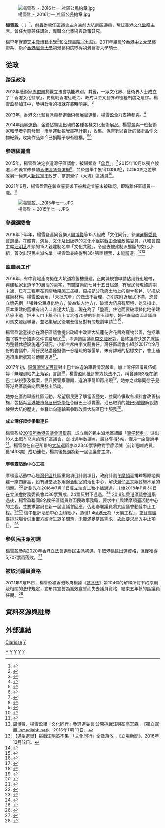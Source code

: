 {{Infobox_officeholder
|name = 楊雪盈
|native_name = Clarisse Yeung Suet-ying
|image = 楊雪盈 Legco primary.png
|office = [[灣仔區議會|灣仔區議會]]主席
|honorific-suffix =
|term_start = 2020年1月7日
|term_end = 2021年9月14日
|1blankname = [[民政事務專員|民政事務專員]]
|1namedata = [[陳天柱|陳天柱]]
|vicechairman1 = [[麥景星|麥景星]]
|predecessor1 = [[吳錦津|吳錦津]]
|successor1 = [[黃宏泰|黃宏泰]]
|office2 = [[灣仔區議會|灣仔區議會]]議員
|term_start2 = 2016年1月1日
|term_end2 = 2021年9月14日
|predecessor2 = [[黃楚峰|黃楚峰]]
|successor2 =  (懸空)
|constituency2 = [[大坑_(選區)|大坑]]
|sex = 女
|party = [[灣仔好日誌|灣仔好日誌]]
|otherparty = [[灣仔起步|灣仔起步]]（2019-2021）
|nationality = {{CHN-HKG}}
|date of birth = {{Birth date and age|1986|11|14}}
|place of birth = {{HKG-1959}}
|children =
|occupation =
|website =
|educate =
* [[天主教博智小學|天主教博智小學]]
* [[文理書院（九龍）|文理書院（九龍）]]
* [[香港中文大學|香港中文大學]]藝術系文學士 (2011)
* [[香港浸會大學|香港浸會大學]]視覺藝術院文學碩士 (2014)
|venue = 
}}
[[File:楊雪盈_-_2016七一_社區公民約章.jpg|thumb]]

'''楊雪盈'''（{{lang-en|Clarisse Yeung Suet-ying}}，{{bd|1986年|11月14日|||catIdx=Y楊}}）<ref>{{Cite news|url=http://hk.apple.nextmedia.com/realtime/magazine/20151121/54453404|title=新民黨鬥教師 演大坑美女戰 |date=2015-11-21 |newspaper=[[蘋果日報_(香港)|蘋果日報]] |access-date=2015-11-22|archive-url=https://web.archive.org/web/20151123041351/http://hk.apple.nextmedia.com/realtime/magazine/20151121/54453404 |archive-date=2015-11-23|dead-url=yes}}</ref>，前[[香港|香港]][[灣仔區議會|灣仔區議會]]主席兼前[[大坑_(選區)|大坑]]選區議員，現任[[香港文化監察|香港文化監察]]主席。曾任大專兼任講師，專職文化藝術與政策研究。

楊早年就讀[[天主教博智小學|天主教博智小學]]<ref>{{cite web |url=https://drive.google.com/file/d/1Ld2NtTX5krWwROHNBGFJ8Q7uCI8QFkww/view?usp=sharing |title=天主教博智小學畢業生合照，由上至下第一行左二者為楊雪盈 |date=1999 |website= |publisher=天主教博智小學 |access-date=2020-08-23 |archive-date=2020-09-04 |archive-url=https://web.archive.org/web/20200904134938/https://drive.google.com/file/d/1Ld2NtTX5krWwROHNBGFJ8Q7uCI8QFkww/view?usp=sharing |dead-url=no }}</ref>和[[文理書院（九龍）|文理書院（九龍）]]。2011年畢業於[[香港中文大學|香港中文大學]]藝術系，後於[[香港浸會大學|香港浸會大學]]視覺藝術院取得視覺藝術文學碩士。

==從政==
===踏足政治===
2012年藝術家[[周俊輝|周俊輝]]挑戰立法會功能界別。其後，一眾文化界、藝術界人士成立了「香港文化監察」，要挑戰香港從政治、政府以至文藝界的種種制度之荒謬。楊雪盈參加其中，參與政治的根就在那時萌芽。<ref>{{Cite news|url=http://hk.apple.nextmedia.com/supplement/special/art/20151124/19384914|title=【區選專訪】葉劉起機失敗　傘兵楊雪盈淚謝大坑街坊 |date=2015-11-24 |newspaper=[[蘋果日報_(香港)|蘋果日報]] |access-date=2016-04-24 |archive-url=https://web.archive.org/web/20160512191342/http://hk.apple.nextmedia.com/supplement/special/art/20151124/19384914|archive-date=2016-05-12|dead-url=yes}}</ref>

2013年，香港文化監察派員參選藝術發展局選舉，楊雪盈全力支持參與。<ref>{{cite web |url=http://mclarissem.com/ |title=【文化論政】楊恩娜：選舉制度——藝發局的致命病源 |date=2013年10月7日 |publisher=楊雪盈 |accessdate=2016-04-24 |deadurl=yes |archiveurl=https://web.archive.org/web/20160327053155/https://mclarissem.com/ |archivedate=2016-03-27 }}</ref>

2014年[[雨傘革命|雨傘運動]]，金鐘佔領區出現的各種各樣文化藝術展品。楊雪盈與一班藝術家和學者早前發起「雨傘運動視覺庫存計劃」，收集、保育數以百計的藝術品作文物紀錄，收集作品如今已捐贈予學術機構。<ref>{{Cite news|url=http://hk.apple.nextmedia.com/news/art/20141112/18932606|title=佔領之後　公共空間誰屬？|date=2014-11-12 |newspaper=[[蘋果日報_(香港)|蘋果日報]] |access-date=2016-04-24|archive-url=https://web.archive.org/web/20160512191249/http://hk.apple.nextmedia.com/news/art/20141112/18932606|archive-date=2016-05-12|dead-url=yes}}</ref><ref>{{Cite news|url=http://hk.apple.nextmedia.com/realtime/news/20141210/53214624|title=【金鐘清場】佔領區藝術品 下一站…|date=2014-12-10|newspaper=[[蘋果日報_(香港)|蘋果日報]] |access-date=2016-04-24|archive-url=https://web.archive.org/web/20160512193048/http://hk.apple.nextmedia.com/realtime/news/20141210/53214624|archive-date=2016-05-12|dead-url=yes}}</ref> 

===參選區議會===
2015年，楊雪盈決定參選灣仔區議會，被歸類為「[[傘兵_(政治術語)|傘兵]]」。<ref>{{Cite news|url=http://hk.apple.nextmedia.com/dc2015/news/all/54458975|title=【短片】【區選】政治素人楊雪盈：重點非佔領主打地區問題|date=2015-11-23|newspaper=[[蘋果日報_(香港)|蘋果日報]] |access-date=2016-04-24|archive-url=https://web.archive.org/web/20160512191701/http://hk.apple.nextmedia.com/dc2015/news/all/54458975|archive-date=2016-05-12|dead-url=yes}}</ref> 2015年10月以獨立候選人名義宣佈參加[[2015年香港區議會選舉|香港區議會選舉]]<ref>{{Cite web|url=http://www.elections.gov.hk/dc2015/pdf/nomination/Wanchai_20151015_c.html|title=2015年區議會一般選舉提名 灣仔區|access-date=2015-11-22|archive-url=https://web.archive.org/web/20151123042633/http://www.elections.gov.hk/dc2015/pdf/nomination/Wanchai_20151015_c.html|archive-date=2015-11-23|dead-url=no}}</ref>，並於選舉中獲得1398票<ref>{{Cite web|url=http://www.info.gov.hk/gia/general/201511/23/P201511230060.htm|title=新聞公報 區議會一般選舉結果（2015）|date=2015-11-23 |publisher=新聞公報 |access-date=2015-11-22|archive-url=https://web.archive.org/web/20151123033331/http://www.info.gov.hk/gia/general/201511/23/P201511230060.htm|archive-date=2015-11-23|dead-url=no}}</ref>，以250票之差擊敗另一候選人[[新民黨_(香港)|新民黨]]王政芝，當選灣仔（大坑）區議員<ref>{{Cite web|url=http://www.info.gov.hk/gia/general/201511/23/P201511230156.htm|title=新聞公報 431名當選區議員名單（2015）|date=2015-11-23 |publisher=新聞公報 |access-date=2015-11-22|archive-url=https://web.archive.org/web/20151123090046/http://www.info.gov.hk/gia/general/201511/23/P201511230156.htm|archive-date=2015-11-23|dead-url=yes}}</ref>。

2021年9月，楊雪盈因在新宣誓要求下被裁定宣誓未被確認，即時離任區議員一職。<ref>{{cite news|url=https://www.hk01.com/%E6%94%BF%E6%83%85/680590/%E5%8D%80%E8%AD%B0%E5%93%A1%E5%AE%A3%E8%AA%93-%E6%B8%AF%E5%B3%B6%E6%A5%8A%E9%9B%AA%E7%9B%887%E4%BA%BAdq%E6%97%A5%E8%B5%B7%E8%AD%B0%E5%B8%AD%E6%87%B8%E7%A9%BA-%E8%94%A1%E5%BF%97%E5%BC%B7%E6%8B%92%E8%AA%93%E6%97%A5%E8%B5%B7%E9%9B%A2%E4%BB%BB|title=區議員宣誓︱港島楊雪盈7人DQ日起議席懸空　蔡志強拒誓日起離任|publisher=hk01.com|date=2021-09-24|accessdate=2021-10-31|archive-date=2021-11-04|archive-url=https://web.archive.org/web/20211104125819/https://www.hk01.com/%E6%94%BF%E6%83%85/680590/%E5%8D%80%E8%AD%B0%E5%93%A1%E5%AE%A3%E8%AA%93-%E6%B8%AF%E5%B3%B6%E6%A5%8A%E9%9B%AA%E7%9B%887%E4%BA%BAdq%E6%97%A5%E8%B5%B7%E8%AD%B0%E5%B8%AD%E6%87%B8%E7%A9%BA-%E8%94%A1%E5%BF%97%E5%BC%B7%E6%8B%92%E8%AA%93%E6%97%A5%E8%B5%B7%E9%9B%A2%E4%BB%BB|dead-url=no}}</ref>


[[File:楊雪盈_-_2015年七一.JPG|thumb]]

{{Election box begin |名稱=[[2015年香港區議會選舉結果#灣仔區|2015年灣仔區議會大坑選區]]}}
{{Election box candidate with party link
  |政黨    = 新民黨
  |編號    = ①
  |候選人  = [[王政芝|王政芝]]
  |票數    = 1,148
  |百分比  = 45.09
  |增減    = 不適用
  |當選 = 
}}
{{Election box candidate with party link
  |政黨    = 灣仔好日誌
  |編號    = ②
  |候選人  = '''楊雪盈'''
  |票數    = '''1,398'''
  |百分比  = '''54.91'''
  |增減    = 不適用
  |當選 = yes
  }}
{{Election box majority
  |票數    = 250
  |百分比  = 9.82
  |增減    = 不適用
}}
{{Election box end}}

===參選選委會===
2016年下半年，楊雪盈連同音樂人[[周博賢|周博賢]]等15人組成「文化同行」參選[[2016年香港選舉委員會界別分組選舉|選舉委員會選舉]]，在體育、演藝、文化及出版界的文化小組挑戰由全國政協委員、八和會館主席[[汪明荃|汪明荃]]牽頭的15人親建制名單「文化共融」，令過去被建制派壟斷的文化小組，首次出現民主派名單。楊雪盈最終得到364張團體票，未能當選。<ref>[https://www.inmediahk.net/node/1045818 周博賢、楊雪盈組「文化同行」參選選委會 公開挑戰汪明荃高志森] {{Wayback|url=https://www.inmediahk.net/node/1045818 |date=20200114052826 }}，《[[獨立媒體_inmediahk.net|獨立媒體 inmediahk.net]]》，2016年11月13日。</ref><ref>[https://www.thestandnews.com/politics/%E9%81%B8%E5%A7%94%E9%81%B8%E8%88%89-%E6%96%87%E5%8C%96%E5%B0%8F%E7%B5%84%E6%8C%91%E6%88%B0%E5%BB%BA%E5%88%B6%E4%B8%8D%E6%9E%9C-%E6%96%87%E5%8C%96%E5%90%8C%E8%A1%8C-%E5%85%A8%E6%95%B8%E8%90%BD%E6%95%97/ 【選委選舉】挑戰汪明荃不果　「文化同行」全數落敗] {{Wayback|url=https://www.thestandnews.com/politics/%E9%81%B8%E5%A7%94%E9%81%B8%E8%88%89-%E6%96%87%E5%8C%96%E5%B0%8F%E7%B5%84%E6%8C%91%E6%88%B0%E5%BB%BA%E5%88%B6%E4%B8%8D%E6%9E%9C-%E6%96%87%E5%8C%96%E5%90%8C%E8%A1%8C-%E5%85%A8%E6%95%B8%E8%90%BD%E6%95%97/ |date=20190818160329 }}，《[[立場新聞|立場新聞]]》，2016年12月12日。</ref>

===區議員工作===
2016年，有中資地產商擬在大坑道將舊樓重建，正向城規會申請佔用綠化地帶，興建私家車道予30層高的豪宅，有關諮詢於七月十五日屆滿，有居民發現諮詢期未過，已有工程車在有關地段施工搭棚，更把部分政府土地上的樹木斬掉，以擺放建築材料。楊雪盈表示，「未批先斬」的做法不合理，亦引來附近居民不滿，恐會立壞先例，「犧牲公眾綠化地方，變為私人地方」，破壞大坑原有環境，她又指出，原本重建的舊樓有出入口直達大坑道，現在為了「墊高」住宅而要破壞綠化地帶建私家車道，把出入口上移至山上大坑道70號的計劃不理想，她已聯同南區區議員司馬文發起聯署，並收集居民簽署去信反對有關規劃申請<ref>{{Cite news |url=http://mingpao.com/pns/dailynews/web_tc/article/20160717/s00002/1468691969103 |title=申綠化地建私家車道 地產商未獲批先斬樹 |date=2016-07-17 |newspaper=[[明報|明報]] |accessdate=2020-01-07 |archive-date=2020-09-04 |archive-url=https://web.archive.org/web/20200904134943/https://www.mingpao.com/ |dead-url=yes }}</ref> <ref>{{Cite news|url=http://hk.apple.nextmedia.com/realtime/magazine/20160715/55360668|title=中資進駐砍樹起豪宅 楊雪盈斥疑先斬後奏 |date=2016-07-15 |newspaper=[[蘋果日報_(香港)|蘋果日報]] |access-date=2016-10-06|archive-url=https://web.archive.org/web/20161009105451/http://hk.apple.nextmedia.com/realtime/magazine/20160715/55360668|archive-date=2016-10-09|dead-url=yes}}</ref>，{{Citation needed|在灣仔區議會反對下，未能通過。不過事件至2017年仍未解決，中資地產商再次向[[城規會|城規會]]申請改劃土地用途，楊雪盈批評發展商多次重覆申請，但內容只是「小修小補」，再次發起聯署反對改劃。|time=2020-01-07T12:59:41+00:00}}

楊雪盈當選後亦在灣仔區議會提出政綱中改建大坑蓮花宮花園為寵物公園，包括準備了數千份諮詢文件寄給居民<ref>{{Cite news|url=http://www.inmediahk.net/node/20161124a|title=【傘兵一年後】孤軍作戰 楊雪盈：過去一年 好辛苦 |date=2016-11-24|newspaper=[[獨立媒體_inmediahk.net|獨立媒體 inmediahk.net]] |access-date=2020-01-07|archive-url=https://web.archive.org/web/20190822145832/http://www.inmediahk.net/node/20161124a|archive-date=2019-08-22|dead-url=no}}</ref>，不過遭區議員[[李文龍_(議員)|李文龍]]反對，最終議會決定先就區內整體休憩設施進行研究，小組主席由李文龍擔任。灣仔區議會小組於2017年9月份的會議中，灣仔民政處僅擬備一份粗疏的報價單，未有詳細的招標文件，會上通過須重新撰寫並傳閱通過<ref>{{Cite news|url=http://www.inmediahk.net/node/1052817|title=灣仔休憩用地研究延明年進行 楊雪盈：程序混亂、表示失望 |date=2017-10-20|newspaper=[[獨立媒體_inmediahk.net|獨立媒體 inmediahk.net]] |access-date=2020-01-07|archive-url=https://web.archive.org/web/20190819080341/http://www.inmediahk.net/node/1052817|archive-date=2019-08-19|dead-url=no}}</ref>。

2017年初，[[銅鑼灣|銅鑼灣]][[崇光百貨|崇光百貨]]對出巴士站違泊車輛情況嚴重，加上灣仔區議員伍婉婷「無埋到站先上落客」言論<ref>{{Cite news|url=https://hk.news.appledaily.com/local/daily/article/20170222/19936309|title=區會研崇光巴士站劃禁區，觸發巴士車長按章停站上落 |date=2017-02-22 |newspaper=[[蘋果日報_(香港)|蘋果日報]] |access-date=2020-01-07|archive-url=https://web.archive.org/web/20190820202432/https://hk.news.appledaily.com/local/daily/article/20170222/19936309|archive-date=2019-08-20|dead-url=yes}}</ref>，楊雪盈則批評警方執法不力，稱曾連續3晚在該巴士站視察及報案，但只要警察離開，違泊車龍即再出現<ref>{{Cite news|url=https://hk.news.appledaily.com/local/daily/article/20170301/19943442|title=崇光巴士站擬擴禁區範圍 站前禁區時間延長　的士不准上落客 |date=2017-03-01 |newspaper=[[蘋果日報_(香港)|蘋果日報]] |access-date=2020-01-07|archive-url=https://web.archive.org/web/20190823062707/https://hk.news.appledaily.com/local/daily/article/20170301/19943442|archive-date=2019-08-23|dead-url=yes}}</ref>，她亦之此聯同[[徐子見|徐子見]]等港島區議員向居民發出諮詢。

她亦在區內舉辦社區活動，希望居民更了解當區歷史，並同時爭取各項社會改善措施，包括與[[香港城市發展研究學社|香港城市發展研究學社]]合辦巴士導賞團，沿已取消的[[城巴5號線|城巴5號線]]解說該線與大坑的歷史，並藉此向運輸署爭取改善大坑區巴士服務<ref>{{Cite news|url=http://www.inmediahk.net/node/1051701|title=楊雪盈辦巴史導賞團 介紹歷史兼爭取復辦5號線|date=2017-08-28|newspaper=[[獨立媒體_inmediahk.net|獨立媒體 inmediahk.net]] |access-date=2020-01-07|archive-url=https://web.archive.org/web/20190821041726/http://www.inmediahk.net/node/1051701|archive-date=2019-08-21|dead-url=no}}</ref>。
====成立灣仔起步爭取連任====
楊雪盈於[[2019年香港區議會選舉|2019年香港區議會選舉]]前，成立新的民主派地區組織「[[灣仔起步|灣仔起步]]」，派出10人出戰有13席的灣仔區議會，劍指過半數議席，最終奪得6席，僅差一席便過半<ref>{{cite web|title=灣仔起步六人當選：不能讓建制派「翻盤」|url=https://www.inmediahk.net/node/1068951|date=2019-11-25|website=[[獨立媒體_inmediahk.net|獨立媒體 inmediahk.net]] |access-date=2019-12-24|archive-url=https://web.archive.org/web/20191224065446/https://www.inmediahk.net/node/1068951|archive-date=2019-12-24|dead-url=no}}</ref>。楊雪盈在自己所屬的[[大坑_(選區)|大坑]]選區亦以2340票擊敗對手廖添誠（前新思維成員，獲1433票）成功連任。楊其後獲選為新一屆區議會主席。

{{Election box begin |名稱=[[2019年香港區議會選舉結果#灣仔區|2019年灣仔區議會大坑選區]]}}
{{Election box candidate with party link
  |政黨    = 新民黨
  |編號    = ①
  |候選人  = [[廖添誠|廖添誠]]
  |票數    = 1,433
  |百分比  = 37.98
  |增減    = 不適用
}}
{{Election box candidate with party link
  |政黨    = 灣仔起步
  |政黨2   = [[灣仔好日誌|灣仔好日誌]]
  |編號    = ②
  |候選人  = '''楊雪盈'''
  |票數    = '''2,340'''
  |百分比  = '''62.02'''
  |增減    = +7.11
  |當選    = yes
  }}
{{Election box majority
  |票數    = 907
  |百分比  = 24.04
  |增減    = 不適用
}}
{{Election box end}}

====摩頓臺活動中心工程====
摩頓臺活動中心是[[灣仔區|灣仔區]]社區重點項目計劃項目，政府計劃在[[摩頓臺|摩頓臺]]排球場原地興建一座四層高，設有禮堂及多用途活動室的活動中心，解決[[灣仔區|灣仔區]]文娛設施不足的問題。<ref>{{cite web |author1=民政事務局 |title=PWSC(2018- 19 ) 15 財務委員會工務小組委員會討論文件：社區重點項目計劃(觀塘區) - 觀塘海濱音樂噴泉; 及社區重點項目計劃(灣仔區) - 興建摩頓臺活動中心 |url=https://www.legco.gov.hk/yr17-18/chinese/fc/pwsc/papers/p18-15c.pdf |accessdate=2020年1月6日 |date=2018年5月28日 |archive-date=2019年10月31日 |archive-url=https://web.archive.org/web/20191031171132/https://www.legco.gov.hk/yr17-18/chinese/fc/pwsc/papers/p18-15c.pdf |dead-url=no }}</ref> 計劃先在2018年7月11日經立法會工務小組通過，其後2018年11月30日在[[香港立法會|立法會]]財務委員會以36票贊成，24票反對下通過。<ref>{{cite web |author1=香港特別行政區立法會 |title=社區重點項目計劃(灣仔區)－興建摩頓臺活動中心 點名表決結果 |url=https://www.legco.gov.hk/yr18-19/chinese/fc/fc/results/v201811302.pdf |accessdate=2020年1月6日 |date=2018年11月30日 |archive-date=2019年10月31日 |archive-url=https://web.archive.org/web/20191031174420/https://www.legco.gov.hk/yr18-19/chinese/fc/fc/results/v201811302.pdf |dead-url=no }}</ref> 
[[2019年香港區議會選舉|2019年香港區議會選舉]]過後，楊雪盈聯同8名候任區議員致函民政事務局，要求中止興建摩頓臺活動中心的工程，並要求當局在新一屆區議會回應，否則聯署議員將於區議會動議中止工程。<ref>{{cite news |title=「灣仔起步」楊雪盈夥8名候任議員 促煞停摩頓臺工程 |url=https://std.stheadline.com/instant/articles/detail/1151009/%E5%8D%B3%E6%99%82-%E9%A6%99%E6%B8%AF-%E7%81%A3%E4%BB%94%E8%B5%B7%E6%AD%A5-%E6%A5%8A%E9%9B%AA%E7%9B%88%E5%A4%A58%E5%90%8D%E5%80%99%E4%BB%BB%E8%AD%B0%E5%93%A1-%E4%BF%83%E7%85%9E%E5%81%9C%E6%91%A9%E9%A0%93%E8%87%BA%E5%B7%A5%E7%A8%8B |accessdate=2020年1月6日 |work=[[星島日報|星島日報]] |date=2019年12月2日 |archive-date=2020年9月4日 |archive-url=https://web.archive.org/web/20200904134944/https://std.stheadline.com/realtime/ |dead-url=yes }}</ref><ref>{{cite news |author1=吳倬安 |title=【區議會選舉】灣仔民主派聯署　促政府煞停天價摩頓臺工程 |url=https://www.hk01.com/%E6%94%BF%E6%83%85/404772/%E5%8D%80%E8%AD%B0%E6%9C%83%E9%81%B8%E8%88%89-%E7%81%A3%E4%BB%94%E6%B0%91%E4%B8%BB%E6%B4%BE%E8%81%AF%E7%BD%B2-%E4%BF%83%E6%94%BF%E5%BA%9C%E7%85%9E%E5%81%9C%E5%A4%A9%E5%83%B9%E6%91%A9%E9%A0%93%E8%87%BA%E5%B7%A5%E7%A8%8B |accessdate=2020年1月6日 |work=[[香港01|香港01]] |date=2019年12月1日 |archive-date=2020年1月16日 |archive-url=https://web.archive.org/web/20200116035632/https://www.hk01.com/%E6%94%BF%E6%83%85/404772/%E5%8D%80%E8%AD%B0%E6%9C%83%E9%81%B8%E8%88%89-%E7%81%A3%E4%BB%94%E6%B0%91%E4%B8%BB%E6%B4%BE%E8%81%AF%E7%BD%B2-%E4%BF%83%E6%94%BF%E5%BA%9C%E7%85%9E%E5%81%9C%E5%A4%A9%E5%83%B9%E6%91%A9%E9%A0%93%E8%87%BA%E5%B7%A5%E7%A8%8B |dead-url=no }}</ref> 信中批評活動中心面積細小，造價1.4億[[港元|港元]]為「天價工程」，並且[[摩頓臺|摩頓臺]]排球場合併重置方案衍生眾多問題，未能滿足當區需求，故此要求局方中止項目。<ref>{{cite news |title=九位民主派灣仔區議員：煞停摩頓台小白象工程 |url=https://www.inmediahk.net/node/1069083 |accessdate=2020年1月6日 |agency=[[獨立媒體_inmediahk.net|獨立媒體 inmediahk.net]] |date=2019年12月1日 |archive-date=2020年1月16日 |archive-url=https://web.archive.org/web/20200116035638/https://www.inmediahk.net/node/1069083 |dead-url=no }}</ref>

===參與民主派初選===
楊雪盈參與[[2020年香港立法會選舉民主派初選|2020年香港立法會選舉民主派初選]]，爭取港島區出選資格，但僅獲得5,707票而落敗。<ref>{{cite web |title=民主動力 Power for Democracy |url=https://www.facebook.com/PowerForDemocracy/photos/a.808713395853924/3201694403222466/ |website=Facebook |language=zh-HK |date=14 July 2020 |accessdate=2020-07-18 |archive-date=2020-09-04 |archive-url=https://web.archive.org/web/20200904134941/https://www.facebook.com/PowerForDemocracy/photos/a.808713395853924/3201694403222466/ |dead-url=no }}</ref>

===被取消議員資格===
2021年9月15日，楊雪盈被香港政府根據《[[中華人民共和國香港特別行政區基本法|基本法]]》第104條的解釋所訂下的原則及相關的法律規定，宣布其宣誓為無效宣誓而失去議員資格，結束五年餘的區議員任期。<ref>{{Cite news|url=https://news.mingpao.com/ins/%E6%B8%AF%E8%81%9E/article/20210915/s00001/1631704407013/7%E5%8D%80%E8%AD%B0%E5%93%A1%E8%A2%AB%E8%A3%81%E5%AE%A3%E8%AA%93%E7%84%A1%E6%95%88-%E5%8C%85%E6%8B%AC%E6%A5%8A%E9%9B%AA%E7%9B%88%E6%A2%81%E6%9F%8F%E5%A0%85%E5%BD%AD%E5%8D%93%E6%A3%8B|title=7區議員被裁宣誓無效　包括楊雪盈梁柏堅彭卓棋 (19:16)|work=[[明報|明報]]|date=2021-09-15|accessdate=2021-09-18 |archive-date=2021-09-15 |archive-url=https://web.archive.org/web/20210915122220/https://news.mingpao.com/ins/%e6%b8%af%e8%81%9e/article/20210915/s00001/1631704407013/7%e5%8d%80%e8%ad%b0%e5%93%a1%e8%a2%ab%e8%a3%81%e5%ae%a3%e8%aa%93%e7%84%a1%e6%95%88-%e5%8c%85%e6%8b%ac%e6%a5%8a%e9%9b%aa%e7%9b%88%e6%a2%81%e6%9f%8f%e5%a0%85%e5%bd%ad%e5%8d%93%e6%a3%8b |dead-url=no }}</ref>

==資料來源與註釋==
{{Reflist}} {{notelist}}

==外部連結==
{{Facebook|clarisseysy}}
{{start box}}
{{s-par}}
{{s-before|[[黃楚峰|黃楚峰]]}}
{{s-title|[[灣仔區議會|灣仔區議會]]<br>{{small|[[大坑_(選區)|大坑]]選區區議員}}|2016年1月1日－2021年9月14日}}
{{s-vac}}
{{s-before|[[吳錦津|吳錦津]]}}
{{s-title|[[灣仔區議會|灣仔區議會]]主席|2020年1月7日－2021年9月14日}}
{{s-after|[[黃宏泰|黃宏泰]]}}
{{end box}}

{{Portal bar|香港|政治|人物}}
{{DEFAULTSORT:Yeung Clarisse}}
[[Category:前香港區議員|Y]]
[[Category:文理書院校友|Y]]
[[Category:香港中文大學校友|Y]]
[[Category:香港浸会大学校友|Y]]
[[Category:香港民主派人士|Y]]
[[category:楊姓|Clarisse]]
[[category:香港女性YouTuber|Y]]